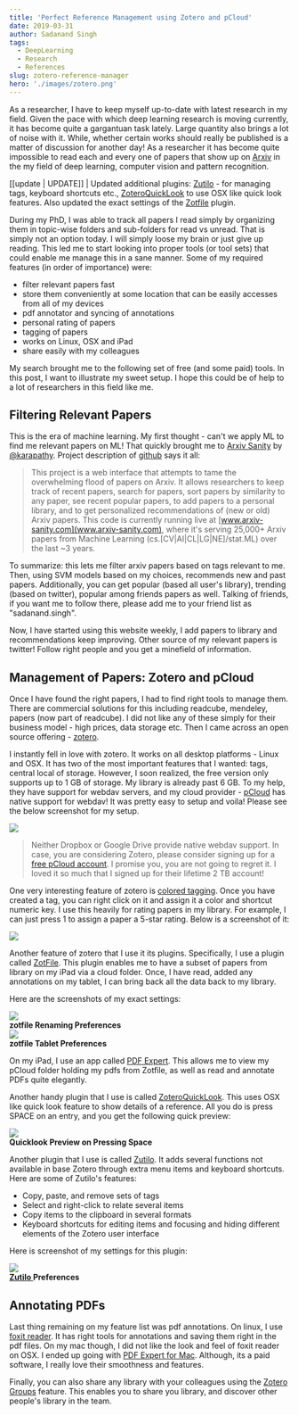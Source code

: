 ```yaml
---
title: 'Perfect Reference Management using Zotero and pCloud'
date: 2019-03-31
author: Sadanand Singh
tags:
  - DeepLearning
  - Research
  - References
slug: zotero-reference-manager
hero: './images/zotero.png'
---
```


As a researcher, I have to keep myself up-to-date with latest research in my field. Given the pace with which deep learning research is moving currently, it has become quite a gargantuan task lately. Large quantity also brings a lot of noise with it. While, whether certain works should really be published is a matter of discussion for another day! As a researcher it has become quite impossible to read each and every one of papers that show up on [Arxiv](https://arxiv.org/) in the my field of deep learning, computer vision and pattern recognition.

[[update | UPDATE]]
| Updated additional plugins: [Zutilo](https://github.com/willsALMANJ/Zutilo) - for managing tags, keyboard shortcuts etc., [ZoteroQuickLook](https://github.com/mronkko/ZoteroQuickLook) to use OSX like quick look features. Also updated the exact settings of the [Zotfile](http://zotfile.com/) plugin.

During my PhD, I was able to track all papers I read simply by organizing them in topic-wise folders and sub-folders for read vs unread. That is simply not an option today. I will simply loose my brain or just give up reading. This led me to start looking into proper tools (or tool sets) that could enable me manage this in a sane manner. Some of my required features (in order of importance) were:

- filter relevant papers fast
- store them conveniently at some location that can be easily accesses from all of my devices
- pdf annotator and syncing of annotations
- personal rating of papers
- tagging of papers
- works on Linux, OSX and iPad
- share easily with my colleagues

My search brought me to the following set of free (and some paid) tools. In this post, I want to illustrate my sweet setup. I hope this could be of help to a lot of researchers in this field like me.

## Filtering Relevant Papers

This is the era of machine learning. My first thought - can't we apply ML to find me relevant papers on ML! That quickly brought me to [Arxiv Sanity](http://www.arxiv-sanity.com/library) by [@karapathy](https://twitter.com/karpathy). Project description of [github](https://github.com/karpathy/arxiv-sanity-preserver) says it all:

> This project is a web interface that attempts to tame the overwhelming flood of papers on Arxiv. It allows researchers to keep track of recent papers, search for papers, sort papers by similarity to any paper, see recent popular papers, to add papers to a personal library, and to get personalized recommendations of (new or old) Arxiv papers. This code is currently running live at [www.arxiv-sanity.com](www.arxiv-sanity.com), where it's serving 25,000+ Arxiv papers from Machine Learning (cs.[CV|AI|CL|LG|NE]/stat.ML) over the last ~3 years.

To summarize: this lets me filter arxiv papers based on tags relevant to me. Then, using SVM models based on my choices, recommends new and past papers. Additionally, you can get popular (based all user's library), trending (based on twitter), popular among friends papers as well. Talking of friends, if you want me to follow there, please add me to your friend list as "sadanand.singh".

Now, I have started using this website weekly, I add papers to library and recommendations keep improving. Other source of my relevant papers is twitter! Follow right people and you get a minefield of information.

## Management of Papers: Zotero and pCloud

Once I have found the right papers, I had to find right tools to manage them. There are commercial solutions for this including readcube, mendeley, papers (now part of readcube). I did not like any of these simply for their business model - high prices, data storage etc. Then I came across an open source offering - [zotero](https://www.zotero.org/).

I instantly fell in love with zotero. It works on all desktop platforms - Linux and OSX. It has two of the most important features that I wanted: tags, central local of storage. However, I soon realized, the free version only supports up to 1 GB of storage. My library is already past 6 GB. To my help, they have support for webdav servers, and my cloud provider - [pCloud](https://pcloud.com) has native support for webdav! It was pretty easy to setup and voila! Please see the below screenshot for my setup.

![](https://res.cloudinary.com/sadanandsingh/image/upload/v1554089530/zotero-preferences_n3euc1.png)

> Neither Dropbox or Google Drive provide native webdav support. In case, you are considering Zotero, please consider signing up for a [free pCloud account](https://pcloud.com). I promise you, you are not going to regret it. I loved it so much that I signed up for their lifetime 2 TB account!

One very interesting feature of zotero is [colored tagging](https://www.zotero.org/support/collections_and_tags#colored_tags). Once you have created a tag, you can right click on it and assign it a color and shortcut numeric key. I use this heavily for rating papers in my library. For example, I can just press 1 to assign a paper a 5-star rating. Below is a screenshot of it:

![](https://res.cloudinary.com/sadanandsingh/image/upload/v1554089529/zotero_d3qwsp.png)

Another feature of zotero that I use it its plugins. Specifically, I use a plugin called [ZotFile](http://zotfile.com/). This plugin enables me to have a subset of papers from library on my iPad via a cloud folder. Once, I have read, added any annotations on my tablet, I can bring back all the data back to my library.

Here are the screenshots of my exact settings:

<div class='Image__Container'>
  <div class='Image__Container__left'>
    <div class='Image__Small'>
      <img src='https://res.cloudinary.com/sadanandsingh/image/upload/v1579590803/zotfile_renaming_settings_nlqfxs.png' />
      <figcaption>
        <strong>zotfile Renaming Preferences</strong>
      </figcaption>
    </div>
  </div>
  <div class='Image__Container__right'>
    <div class='Image__Small'>
      <img src='https://res.cloudinary.com/sadanandsingh/image/upload/v1579590803/zotfile_tablet_settigs_gxcxrx.png' />
      <figcaption>
        <strong>zotfile Tablet Preferences</strong>
      </figcaption>
    </div>
  </div>
</div>

On my iPad, I use an app called [PDF Expert](https://itunes.apple.com/app/pdf-expert-fill-forms-annotate/id393316844?mt=8). This allows me to view my pCloud folder holding my pdfs from Zotfile, as well as read and annotate PDFs quite elegantly.

Another handy plugin that I use is called [ZoteroQuickLook](https://github.com/mronkko/ZoteroQuickLook).
This uses OSX like quick look feature to show details of a reference. All you do is press SPACE on an entry, and you get the
following quick preview:

<div class='Image__Container'>
  <div class='Image__Medium'>
    <img src='https://res.cloudinary.com/sadanandsingh/image/upload/v1579591165/quicklook_jkclbf.png' />
    <figcaption>
      <strong>Quicklook Preview on Pressing Space</strong>
    </figcaption>
  </div>
</div>

Another plugin that I use is called [Zutilo](https://github.com/willsALMANJ/Zutilo). It adds several functions not available in base Zotero through extra menu items and keyboard shortcuts. Here are some of Zutilo's features:

- Copy, paste, and remove sets of tags
- Select and right-click to relate several items
- Copy items to the clipboard in several formats
- Keyboard shortcuts for editing items and focusing and hiding different elements of the Zotero user interface

Here is screenshot of my settings for this plugin:

<div class='Image__Container'>
  <div class='Image__Small'>
    <img src='https://res.cloudinary.com/sadanandsingh/image/upload/v1579590803/zutilo_preferences_xipels.png' />
    <figcaption>
      <strong>
        <a href='https://github.com/willsALMANJ/Zutilo' target='_blank'>
          Zutilo
        </a>
        Preferences
      </strong>
    </figcaption>
  </div>
</div>

## Annotating PDFs

Last thing remaining on my feature list was pdf annotations. On linux, I use [foxit reader](https://www.foxitsoftware.com/pdf-reader/). It has right tools for annotations and saving them right in the pdf files. On my mac though, I did not like the look and feel of foxit reader on OSX. I ended up going with [PDF Expert for Mac](https://pdfexpert.com/). Although, its a paid software, I really love their smoothness and features.

Finally, you can also share any library with your colleagues using the [Zotero Groups](https://www.zotero.org/groups/) feature. This enables you to share you library, and discover other people's library in the team.
